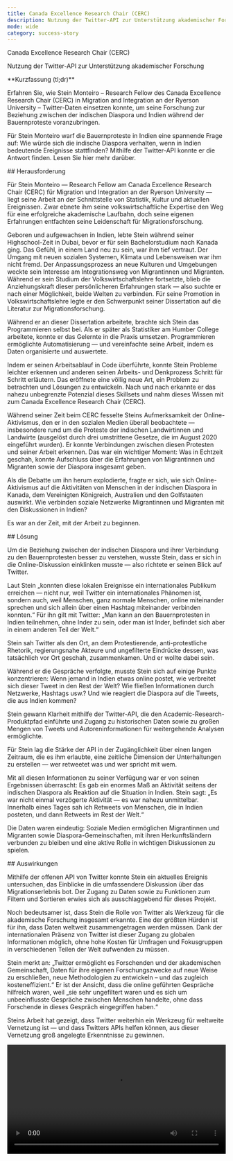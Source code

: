 ```yaml
---
title: Canada Excellence Research Chair (CERC)
description: Nutzung der Twitter-API zur Unterstützung akademischer Forschung.
mode: wide
category: success-story
---
```


<div
  className="relative w-full flex items-center justify-start"
  style={{ height: '28rem', overflow: 'hidden' }}
>
  <div
    className="absolute inset-0"
    style={{
      backgroundImage:
        "url('https://cdn.cms-twdigitalassets.com/content/dam/developer-twitter/redesign-2021-images/success-stories/stein/Stein-new.png.twimg.2560.png')",
      backgroundSize: 'cover',
      backgroundPosition: 'center',
    }}
  ></div>
  <div
    style={{
      position: 'absolute',
      padding: '2rem',
      maxWidth: '28rem',
    }}
  >
    <div className="text-black font-branded text-3xl">
      Canada Excellence Research Chair (CERC)
    </div>
    <p
      className="text-black text-justify"
      style={{
        marginTop: '.25rem',
        fontWeight: '600',
        fontSize: '16px',
      }}
    >
      Nutzung der Twitter-API zur Unterstützung akademischer Forschung
    </p>
  </div>
</div>

<Note>
**Kurzfassung (tl;dr)**

Erfahren Sie, wie Stein Monteiro – Research Fellow des Canada Excellence Research Chair (CERC) in Migration and Integration an der Ryerson University – Twitter-Daten einsetzen konnte, um seine Forschung zur Beziehung zwischen der indischen Diaspora und Indien während der Bauernproteste voranzubringen.

Für Stein Monteiro warf die Bauernproteste in Indien eine spannende Frage auf: Wie würde sich die indische Diaspora verhalten, wenn in Indien bedeutende Ereignisse stattfinden? Mithilfe der Twitter-API konnte er die Antwort finden. Lesen Sie hier mehr darüber.
</Note>

<div id="challenge">
  ## Herausforderung
</div>

Für Stein Monteiro — Research Fellow am Canada Excellence Research Chair (CERC) für Migration und Integration an der Ryerson University — liegt seine Arbeit an der Schnittstelle von Statistik, Kultur und aktuellen Ereignissen. Zwar ebnete ihm seine volkswirtschaftliche Expertise den Weg für eine erfolgreiche akademische Laufbahn, doch seine eigenen Erfahrungen entfachten seine Leidenschaft für Migrationsforschung.

Geboren und aufgewachsen in Indien, lebte Stein während seiner Highschool-Zeit in Dubai, bevor er für sein Bachelorstudium nach Kanada ging. Das Gefühl, in einem Land neu zu sein, war ihm tief vertraut. Der Umgang mit neuen sozialen Systemen, Klimata und Lebensweisen war ihm nicht fremd. Der Anpassungsprozess an neue Kulturen und Umgebungen weckte sein Interesse am Integrationsweg von Migrantinnen und Migranten. Während er sein Studium der Volkswirtschaftslehre fortsetzte, blieb die Anziehungskraft dieser persönlicheren Erfahrungen stark — also suchte er nach einer Möglichkeit, beide Welten zu verbinden. Für seine Promotion in Volkswirtschaftslehre legte er den Schwerpunkt seiner Dissertation auf die Literatur zur Migrationsforschung.

Während er an dieser Dissertation arbeitete, brachte sich Stein das Programmieren selbst bei. Als er später als Statistiker am Humber College arbeitete, konnte er das Gelernte in die Praxis umsetzen. Programmieren ermöglichte Automatisierung — und vereinfachte seine Arbeit, indem es Daten organisierte und auswertete.

Indem er seinen Arbeitsablauf in Code überführte, konnte Stein Probleme leichter erkennen und anderen seinen Arbeits- und Denkprozess Schritt für Schritt erläutern. Das eröffnete eine völlig neue Art, ein Problem zu betrachten und Lösungen zu entwickeln. Nach und nach erkannte er das nahezu unbegrenzte Potenzial dieses Skillsets und nahm dieses Wissen mit zum Canada Excellence Research Chair (CERC). 

Während seiner Zeit beim CERC fesselte Steins Aufmerksamkeit der Online-Aktivismus, den er in den sozialen Medien überall beobachtete — insbesondere rund um die Proteste der indischen Landwirtinnen und Landwirte (ausgelöst durch drei umstrittene Gesetze, die im August 2020 eingeführt wurden). Er konnte Verbindungen zwischen diesen Protesten und seiner Arbeit erkennen. Das war ein wichtiger Moment: Was in Echtzeit geschah, konnte Aufschluss über die Erfahrungen von Migrantinnen und Migranten sowie der Diaspora insgesamt geben.

Als die Debatte um ihn herum explodierte, fragte er sich, wie sich Online-Aktivismus auf die Aktivitäten von Menschen in der indischen Diaspora in Kanada, dem Vereinigten Königreich, Australien und den Golfstaaten auswirkt. Wie verbinden soziale Netzwerke Migrantinnen und Migranten mit den Diskussionen in Indien? 

Es war an der Zeit, mit der Arbeit zu beginnen. 

<div id="solution">
  ## Lösung
</div>

Um die Beziehung zwischen der indischen Diaspora und ihrer Verbindung zu den Bauernprotesten besser zu verstehen, wusste Stein, dass er sich in die Online-Diskussion einklinken musste — also richtete er seinen Blick auf Twitter.

Laut Stein „konnten diese lokalen Ereignisse ein internationales Publikum erreichen — nicht nur, weil Twitter ein internationales Phänomen ist, sondern auch, weil Menschen, ganz normale Menschen, online miteinander sprechen und sich allein über einen Hashtag miteinander verbinden konnten.“ Für ihn gilt mit Twitter: „Man kann an den Bauernprotesten in Indien teilnehmen, ohne Inder zu sein, oder man ist Inder, befindet sich aber in einem anderen Teil der Welt.“

Stein sah Twitter als den Ort, an dem Protestierende, anti-protestliche Rhetorik, regierungsnahe Akteure und ungefilterte Eindrücke dessen, was tatsächlich vor Ort geschah, zusammenkamen. Und er wollte dabei sein.

Während er die Gespräche verfolgte, musste Stein sich auf einige Punkte konzentrieren: Wenn jemand in Indien etwas online postet, wie verbreitet sich dieser Tweet in den Rest der Welt? Wie fließen Informationen durch Netzwerke, Hashtags usw.? Und wie reagiert die Diaspora auf die Tweets, die aus Indien kommen?

Stein gewann Klarheit mithilfe der Twitter-API, die den Academic-Research-Produktpfad einführte und Zugang zu historischen Daten sowie zu großen Mengen von Tweets und Autoreninformationen für weitergehende Analysen ermöglichte.

Für Stein lag die Stärke der API in der Zugänglichkeit über einen langen Zeitraum, die es ihm erlaubte, eine zeitliche Dimension der Unterhaltungen zu erstellen — wer retweetet was und wer spricht mit wem.

Mit all diesen Informationen zu seiner Verfügung war er von seinen Ergebnissen überrascht: Es gab ein enormes Maß an Aktivität seitens der indischen Diaspora als Reaktion auf die Situation in Indien. Stein sagt: „Es war nicht einmal verzögerte Aktivität — es war nahezu unmittelbar. Innerhalb eines Tages sah ich Retweets von Menschen, die in Indien posteten, und dann Retweets im Rest der Welt.“

Die Daten waren eindeutig: Soziale Medien ermöglichen Migrantinnen und Migranten sowie Diaspora-Gemeinschaften, mit ihren Herkunftsländern verbunden zu bleiben und eine aktive Rolle in wichtigen Diskussionen zu spielen.

<div id="impact">
  ## Auswirkungen
</div>

Mithilfe der offenen API von Twitter konnte Stein ein aktuelles Ereignis untersuchen, das Einblicke in die umfassendere Diskussion über das Migrationserlebnis bot. Der Zugang zu Daten sowie zu Funktionen zum Filtern und Sortieren erwies sich als ausschlaggebend für dieses Projekt. 

Noch bedeutsamer ist, dass Stein die Rolle von Twitter als Werkzeug für die akademische Forschung insgesamt erkannte. Eine der größten Hürden ist für ihn, dass Daten weltweit zusammengetragen werden müssen. Dank der internationalen Präsenz von Twitter ist dieser Zugang zu globalen Informationen möglich, ohne hohe Kosten für Umfragen und Fokusgruppen in verschiedenen Teilen der Welt aufwenden zu müssen. 

Stein merkt an: „Twitter ermöglicht es Forschenden und der akademischen Gemeinschaft, Daten für ihre eigenen Forschungszwecke auf neue Weise zu erschließen, neue Methodologien zu entwickeln – und das zugleich kosteneffizient.“ Er ist der Ansicht, dass die online geführten Gespräche hilfreich waren, weil „sie sehr ungefiltert waren und es sich um unbeeinflusste Gespräche zwischen Menschen handelte, ohne dass Forschende in dieses Gespräch eingegriffen haben.“ 

Steins Arbeit hat gezeigt, dass Twitter weiterhin ein Werkzeug für weltweite Vernetzung ist — und dass Twitters APIs helfen können, aus dieser Vernetzung groß angelegte Erkenntnisse zu gewinnen. 

<video controls width="100%">
  <source src="https://cdn.cms-twdigitalassets.com/content/dam/developer-twitter/redesign-2021-images/success-stories/videos/Stein.mp4" type="video/mp4" />
  Your browser does not support the video tag.
</video>